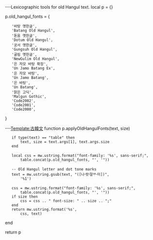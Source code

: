 ---Lexicographic tools for old Hangul text.
local p = {}
 
p.old_hangul_fonts = {
	'바탕 옛한글',
	'Batang Old Hangul',
	'돋움 옛한글',
	'Dotum Old Hangul',
	'궁서 옛한글',
	'Gungsuh Old Hangul',
	'굴림 옛한글',
	'NewGulim Old Hangul',
	'은 자모 바탕 확장',
	'Un Jamo Batang Ex',
	'은 자모 바탕',
	'Un Jamo Batang',
	'은 바탕',
	'Un Batang',
	'맑은 고딕',
	'Malgun Gothic',
	'Code2002',
	'Code2001',
	'Code2000',
}
 
---[[Template:古韓文|Template:古韓文]]
function p.applyOldHangulFonts(text, size)
	if type(text) == "table" then
		text, size = text.args[1], text.args.size
	end
 
	local css = mw.ustring.format("font-family: '%s', sans-serif;",
		table.concat(p.old_hangul_fonts, "', '"))
 
	-- Old Hangul letter and dot tone marks
	text = mw.ustring.gsub(text, "([나랏〮말〯ᄊᆞ미〮])",
		'<span class="jamocomposed_block" style="' .. css .. '">%1</span>')
 
	css = mw.ustring.format("font-family: '%s', sans-serif;",
		table.concat(p.old_hangul_fonts, "', '"))
	if size then
		css = css .. " font-size: " .. size .. ";"
	end
	return mw.ustring.format('<span lang="ko" xml:lang="ko" class="jamocomposed_block" style="%s">%s</span>',
		css, text)
end
 
return p
